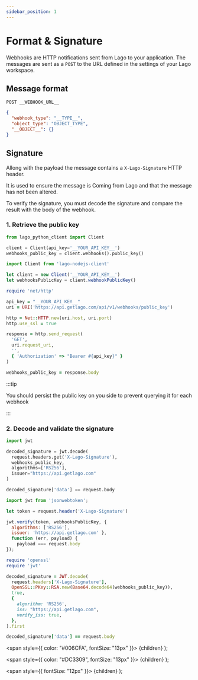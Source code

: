 ```yaml
---
sidebar_position: 1
---
```



# Format & Signature

Webhooks are HTTP notifications sent from Lago to your application.
The messages are sent as a `POST` to the URL defined in the settings of your Lago workspace.

## Message format

`POST __WEBHOOK_URL__`

```json
{
  "webhook_type": "__TYPE__",
  "object_type": "OBJECT_TYPE",
  "__OBJECT__": {}
}
```

## Signature

Allong with the payload the message contains a `X-Lago-Signature` HTTP header.

It is used to ensure the message is Coming from Lago and that the message has not been altered.

To verify the signature, you must decode the signature and compare the result with the body of the webhook.

### 1. Retrieve the public key

<Tabs groupId="prog-language">
  <TabItem value="python" label="Python">

  ```python
  from lago_python_client import Client

  client = Client(api_key='__YOUR_API_KEY__')
  webhooks_public_key = client.webhooks().public_key()
  ```

  </TabItem>

  <TabItem value="javascript" label="Javascript">

  ```javascript
  import Client from 'lago-nodejs-client'

  let client = new Client('__YOUR_API_KEY__')
  let webhooksPublicKey = client.webhookPublicKey()
  ```

</TabItem>

  <TabItem value="ruby" label="Ruby" default>

  ```ruby
  require 'net/http'

  api_key = "__YOUR_API_KEY__"
  uri = URI('https://api.getlago.com/api/v1/webhooks/public_key')

  http = Net::HTTP.new(uri.host, uri.port)
  http.use_ssl = true

  response = http.send_request(
    'GET',
    uri.request_uri,
    '',
    { 'Authorization' => "Bearer #{api_key}" }
  )

  webhooks_public_key = response.body
  ```

  </TabItem>
</Tabs>


:::tip

You should persist the public key on you side to prevent querying it for each webhook
  
:::







### 2. Decode and validate the signature

<Tabs groupId="prog-language">
  <TabItem value="python" label="Python">

  ```python
  import jwt

  decoded_signature = jwt.decode(
    request.headers.get('X-Lago-Signature'),
    webhooks_public_key,
    algorithms=['RS256'],
    issuer="https://api.getlago.com"
  )

  decoded_signature['data'] == request.body
  ```

  </TabItem>

  <TabItem value="javascript" label="Javascript">

  ```javascript
  import jwt from 'jsonwebtoken';

  let token = request.header('X-Lago-Signature')

  jwt.verify(token, webhooksPublicKey, {
    algorithms: ['RS256'],
    issuer: 'https://api.getlago.com' },
    function (err, payload) {
      payload === request.body
  });
  ```


</TabItem>

  <TabItem value="ruby" label="Ruby" default>

  ```ruby
  require 'openssl'
  require 'jwt'

  decoded_signature = JWT.decode(
    request.headers['X-Lago-Signature'],
    OpenSSL::PKey::RSA.new(Base64.decode64(webhooks_public_key)),
    true,
    {
      algorithm: 'RS256',
      iss: "https://api.getlago.com",
      verify_iss: true,
    },
  ).first

  decoded_signature['data'] == request.body
  ```

  </TabItem>
</Tabs>

  <span
    style={{
      color: "#006CFA",
      fontSize: "13px"
    }}>
    {children}
  </span>
);

  <span
    style={{
      color: "#DC3309",
      fontSize: "13px"
    }}>
    {children}
  </span>
);

  <span
    style={{
      fontSize: "12px"
    }}>
    {children}
  </span>
);

